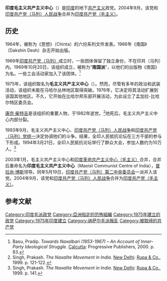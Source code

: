 {{Infobox political party
|country = 印度
|name = 印度毛主义共产主义中心
|native_name = Maoist Communist Centre of India
|colorcode = Red 
|logo = 
|leader = 
|foundation = 1969年10月20日
|split = 
|解散=
|merged = [[印度共产党（毛主义）|印度共产党（毛主义）]]
|ideology = [[马列毛主义|马列毛主义]]
|position = [[极左翼|极左翼]]
|headquarters = 
|membership =
|domestic = 
|international = 
|affiliation1_title = 南亚组织
|affiliation1 = [[南亚毛主义政党和组织协调委员会|南亚毛主义政党和组织协调委员会]]
}}
'''印度毛主义共产主义中心'''（{{lang-en|Maoist Communist Centre of India}}）是[[印度|印度]]的地下[[共产主义|共产主义]]政党。2004年9月，该党和[[印度共产党（马列）人民战争|印度共产党（马列）人民战争]]合并为[[印度共产党（毛主义）|印度共产党（毛主义）]]。

== 历史 ==
1964年，被称为《思想》（Chinta）的六份系列文件发表。1966年《南国》（Dakshin Desh）杂志开始出版。

1969年[[印度共产党（马列）|印度共产党（马列）]]成立时，一些团体保留了独立身份，不在印共（马列）内。1969年10月20日，该组织成立，被称为“'''南国派'''”，以他们的出版物《南国》为名。一些工会活动家加入了该团体。<ref>Basu, Pradip. ''Towards Naxalbari (1953-1967) – An Account of Inner-Party Ideological Struggle''. [[Calcutta|Calcutta]]: Progressive Publishers, 2000. p. 83.</ref>

1975年，该组织取名为'''毛主义共产主义中心'''（{{lang|en|Maoist Communist Centre}}）。然而，尽管有多年的政治和武装活动，该组织未能在马哈尔丛林地区取得突破。1976年，它决定将其活动扩展到该国其他地区。不久，它开始在比哈尔邦东部开展活动，为此设立了孟加拉-比哈尔特区委员会。

[[康奈·柴特吉|康奈·柴特吉]]是该组织的重要人物，于1982年逝世。<ref>Singh, Prakash. ''The Naxalite Movement in India''. [[New_Delhi|New Delhi]]: [[Rupa_&_Co.|Rupa & Co.]], 1999. p. 121-122.</ref>他死后，毛主义共产主义中心内部分裂。

1993年9月，毛主义共产主义中心、[[印度共产党（马列）人民战争|印度共产党（马列）人民战争]]和[[印度共产党（马列）党统一|印度共产党（马列）党统一]]决定协调他们的斗争。结果，全印人民抵抗论坛在三方干部的参与下形成。1994年3月21日，全印人民抵抗论坛举行了群众大会，参加人数约为10万人。<ref>Singh, Prakash. ''The Naxalite Movement in India''. [[New_Delhi|New Delhi]]: [[Rupa_&_Co.|Rupa & Co.]], 1999. p. 141.</ref>

2003年1月，毛主义共产主义中心和[[印度革命共产主义中心（毛主义）|印度革命共产主义中心（毛主义）]]合并，合并后重命名为'''印度毛主义共产主义中心'''（Maoist Communist Centre of India），[[普拉尚·博斯|普拉尚·博斯]]领导。同年5月19日，[[印度共产党（马列）第二中央委员会|印度共产党（马列）第二中央委员会]]一派并入该党。2004年9月，该党和[[印度共产党（马列）人民战争|印度共产党（马列）人民战争]]合并为[[印度共产党（毛主义）|印度共产党（毛主义）]]。

== 参考文献 ==
{{reflist}}

[[Category:印度毛派政党|Category:印度毛派政党]]
[[Category:亞洲指定的恐怖組織|Category:亞洲指定的恐怖組織]]
[[Category:1975年建立的政党|Category:1975年建立的政党]]
[[Category:1975年印度建立|Category:1975年印度建立]]
[[Category:纳萨尔毛派叛乱|Category:纳萨尔毛派叛乱]]
[[Category:被取缔的共产党|Category:被取缔的共产党]]